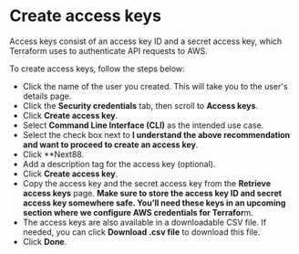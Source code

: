 
<CourseContentLayout>

# Create access keys

Access keys consist of an access key ID and a secret access key, which Terraform uses to authenticate API requests to AWS.

To create access keys, follow the steps below:

 - Click the name of the user you created. This will take you to the user's details page.
 - Click the **Security credentials** tab, then scroll to **Access keys**.
 - Click **Create access key**.
 - Select **Command Line Interface (CLI)** as the intended use case. 
 - Select the check box next to **I understand the above recommendation and want to proceed to create an access key**.
 - Click **Next88.
 - Add a description tag for the access key (optional).
 - Click **Create access key**.
 - Copy the access key and the secret access key from the **Retrieve access keys** page. **Make sure to store the access key ID and secret access key somewhere safe. You’ll need these keys in an upcoming section where we configure AWS credentials for Terrafor**m.
 - The access keys are also available in a downloadable CSV file. If needed, you can click **Download .csv file** to download this file.
 - Click **Done**. 

</CourseContentLayout>

